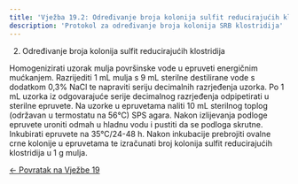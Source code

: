 ```yaml
---
title: 'Vježba 19.2: Određivanje broja kolonija sulfit reducirajućih klostridija'
description: 'Protokol za određivanje broja kolonija SRB klostridija'
---
```


2. Određivanje broja kolonija sulfit reducirajućih klostridija

Homogenizirati uzorak mulja površinske vode u epruveti energičnim 
mućkanjem. Razrijediti 1 mL mulja s 9 mL sterilne destilirane vode s dodatkom
0,3% NaCl te napraviti seriju decimalnih razrjeđenja uzorka. Po
1 mL uzorka iz odgovarajuće serije decimalnog razrjeđenja odpipetirati
u sterilne epruvete. Na uzorke u epruvetama naliti 10 mL sterilnog toplog
 (održavan u termostatu na 56°C) SPS agara. Nakon izlijevanja podloge
 epruvete uroniti odmah u hladnu vodu i pustiti da se podloga skrutne.
Inkubirati epruvete na 35°C/24-48 h. Nakon inkubacije prebrojiti ovalne
 crne kolonije u epruvetama te izračunati broj kolonija sulfit reducirajućih
 klostridija u 1 g mulja.

[← Povratak na Vježbe 19](/poglavlje-19/vjezbe-19)


